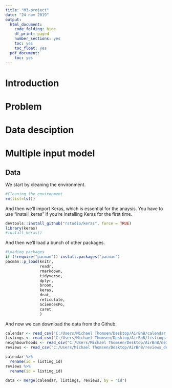 ```yaml
---
title: "M3-project"
date: "24 nov 2019"
output:
  html_document:
    code_folding: hide
    df_print: paged
    number_sections: yes
    toc: yes
    toc_float: yes
  pdf_document:
    toc: yes
---
```

# Introduction

# Problem

# Data desciption

# Multiple input model

## Data

We start by cleaning the environment.

```r
#Cleaning the environment
rm(list=ls())
```

And then we'll import Keras, which is essential for the anaysis. You have to use "install_keras" if you're installing Keras for the first time.

```r
devtools::install_github("rstudio/keras", force = TRUE)
library(keras)
#install_keras()
```

And then we'll load a bunch of other packages.

```r
#Loading packages
if (!require("pacman")) install.packages("pacman")
pacman::p_load(knitr,
               readr,
               rmarkdown, 
               tidyverse,
               dplyr,
               broom,
               keras,
               drat,
               reticulate,
               SciencesPo,
               caret
               )
```

And now we can download the data from the Github.

```r
calendar <- read_csv("C:/Users/Michael Thomsen/Desktop/AirBnB/calendar.csv")
listings <- read_csv("C:/Users/Michael Thomsen/Desktop/AirBnB/listings.csv")
neighbourhoods <- read_csv("C:/Users/Michael Thomsen/Desktop/AirBnB/neighbourhoods.csv")
reviews <- read_csv("C:/Users/Michael Thomsen/Desktop/AirBnB/reviews_details.csv")

calendar %>% 
  rename(id = listing_id)
reviews %>% 
  rename(id = listing_id)

data <- merge(calendar, listings, reviews, by = "id")
```


